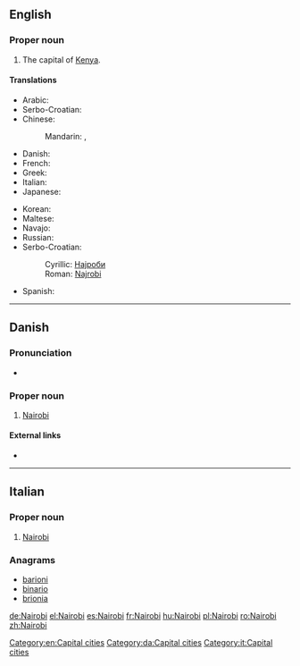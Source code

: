 ==English==

{{wikipedia}}

===Proper noun===
{{en-proper noun}}

# The capital of [[Kenya]].

====Translations====
{{rfc-tsort|duplicate language: Serbo-Croatian}}
{{trans-top|capital of Kenya}}
* Arabic: {{t-|ar|نيروبي|m|tr=nayruubi}}
* Serbo-Croatian: {{t|sh|Najrobi|m}}
* Chinese:
*: Mandarin: {{t|cmn|內羅畢|sc=Hani}}, {{t|cmn|内罗毕|tr=Nèiluóbì|sc=Hani}}
* Danish: {{t|da|Nairobi}}
* French: {{t+|fr|Nairobi}}
* Greek: {{t+|el|Ναϊρόμπι}}
* Italian: {{t-|it|Nairobi|f}}
* Japanese: {{t-|ja|ナイロビ|tr=Nairobi}}
{{trans-mid}}
* Korean: {{t+|ko|나이로비|tr=Nairobi}}
* Maltese: {{t-|mt|Najrobi|xs=Maltese}}
* Navajo: {{tø|nv|Naiwóobii}}
* Russian: {{t+|ru|Найроби|m|tr=Najróbi}} {{indeclinable}}
* Serbo-Croatian:
*: Cyrillic: [[Најроби#Serbo-Croatian|Најроби]] {{m}}
*: Roman: [[Najrobi#Serbo-Croatian|Najrobi]] {{m}}
* Spanish: {{t+|es|Nairobi|m}}
{{trans-bottom}}

[[Category:en:Capital cities]]

----

==Danish==

===Pronunciation===
* {{IPA|/najroːbi/|[najˈʁoːb̥i]|lang=da}}

===Proper noun===
{{head|da|proper noun}}

# [[Nairobi#English|Nairobi]] {{gloss|the capital of Kenya}}

====External links====
* {{pedialite|lang=da}}

[[Category:da:Capital cities]]

----

==Italian==
{{wikipedia|lang=it}}

===Proper noun===
{{it-proper noun|g=f}}

# [[#English|Nairobi]]

===Anagrams===
* [[barioni#Italian|barioni]]
* [[binario#Italian|binario]]
* [[brionia#Italian|brionia]]

[[Category:it:Capital cities]]

[[de:Nairobi]]
[[el:Nairobi]]
[[es:Nairobi]]
[[fr:Nairobi]]
[[hu:Nairobi]]
[[pl:Nairobi]]
[[ro:Nairobi]]
[[zh:Nairobi]]